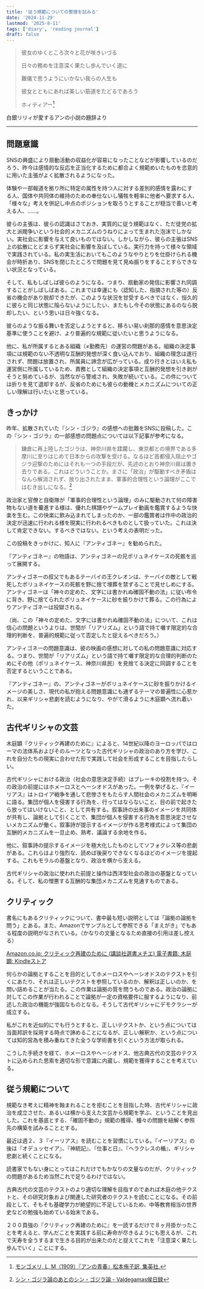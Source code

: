 ```yaml
---
title: '従う規範についての整理を試みる'
date: '2024-11-29'
lastmod: '2025-8-11'
tags: ['diary', 'reading journal']
draft: false
---
```


> 彼女のゆくところ次々と花が咲きいづる
>
> 日々の務めを注意深く果たし歩んでいく道に
>
> 難儀で思うようにいかない我らの人生も
>
> 彼女とともにあれば美しい筋道をたどるであろう
>
> ホィティアー[^1]

[^1]: [モンゴメリ, L, M（1909）『アンの青春』松本侑子訳, 集英社.](http://office-matsumoto.world.coocan.jp/aa-daiji.htm)

<Source>
    白銀リリィが愛するアンの小説の題辞より
</Source>

---

## 問題意識

SNSの興盛により扇動活動の収益化が容易になったことなどが影響しているのだろう、昨今は感情的な反応を正当化するために都合よく規範めいたものを恣意的に用いた主張がよく拡散されるようになった。

体験や一部報道を拠り所に特定の属性を持つ人に対する差別的感情を露わにする人、国体や共同体の維持のための奉仕ないし犠牲を軽率に他者へ要求する人、「様々な」考えを併記し中点のポジションを取ろうとすることが穏当で善いと考える人、……。

彼らの主張は、彼らの認識はさておき、実質的に従う規範はなく、ただ徒党の拡大と派閥争いという社会的メカニズムのうねりによって生まれた泡沫でしかない。実社会に影響を与えて良いものではない。しかしながら、彼らの主張はSNS上の拡散にとどまらず実社会に影響を及ぼしている。実行力を持って様々な領域で実践されている。私の実生活においてもこのようなやりとりを仕掛けられる機会が時折あり、SNSを閉じたところで問題を見て見ぬ振りをすることすらできない状況となっている。

そして、私もしばしば彼らのようになる。つまり、扇動家の発信に影響され同調することがしばしばある。これまでは幸運にも（認知した、指摘された等の）反省の機会があり脱却できたが、このような状況を甘受するべきではなく、恒久的に彼らと同じ状態に陥らないようにしたい、またもし今その状態にあるのなら脱却したい、という思いは日々強くなる。

彼らのような振る舞いを否定しようとすると、移ろい易い刹那的感情を意思決定基準に使うことを避け、より普遍的な規範に従いたいと思うようになる。

他に、私が所属するとある組織（≠勤務先）の運営の問題がある。組織の決定事項には規範のない不透明な互酬的発想が深く食い込んでおり、組織の理念は遂行されず、問題は放置され、所属員に諦念が広がっている。成り行きとはいえ私も運営側に所属しているため、責務として組織の決定事項と互酬的発想を引き剥がそうと努めているが、当然ながら警戒され、失敗が続いている。この件については折りを見て退却するが、反省のためにも彼らの動機とメカニズムについての正しい理解は行いたいと思っている。

## きっかけ

<Tweet id="1718932217001550074" />

昨年、拡散されていた『シン・ゴジラ』の感想への批難をSNSに投稿した。この『シン・ゴジラ』の一部感想の問題点については以下記事が参考になる。

> 鎌倉に再上陸したゴジラは、神奈川県を蹂躙し、東京都との境界である多摩川に至りはじめて日本からの攻撃を受ける。なるほど首都侵入阻止やゴジラ迎撃のためにはそれも一つの手段だが、先述のとおり神奈川県は置き去りである。これはどういうことか。まさに「政治」が駆動すべき矛盾はなんら解消されず、放り出されたまま、軍事的合理性という論理がここではむき出しになる。[^2]

[^2]: [シン・ゴジラ論のあとのシン・ゴジラ論 - Valdegamas侯日録](https://donoso.hatenablog.com/entry/20161014/1476444821)

政治家と官僚と自衛隊が「軍事的合理性という論理」のみに駆動されて何の障害物もない道を驀進する様は、優れた棋譜やゲームプレイ動画を鑑賞するような快楽を生む。この快楽に飲み込まれてしまったのか、一部の鑑賞者は作中の政治的決定が迅速に行われる様を現実に行われるべきものとして扱っていた。これは決して肯定できない。するべきではない。という考えの表明だった。

この投稿をきっかけに、知人に『アンティゴネー』を勧められた。

『アンティゴネー』の物語は、アンティゴネーの兄ポリュネイケースの死骸を巡って展開する。

アンティゴネーの叔父でもあるテーバイの王クレオンは、テーバイの敵として戦死したポリュネイケースの死骸を野に捨て埋葬を禁ずることで見せしめにする。アンティゴネーは「神々の定めた、文字には書かれぬ確固不動の法」に従い布令に背き、野に捨てられたポリュネイケースに砂を振りかけて葬る。この行為によりアンティゴネーは投獄される。

（尚、この「神々の定めた、文字には書かれぬ確固不動の法」について、これは信心の問題というよりは、世間が「リアリズム」という語で持て囃す限定的な合理的判断を、普遍的規範に従って否定したと捉えるべきだろう。）

アンティゴネーの問題意識は、彼の映画の感想に対しての私の問題意識に対応する。つまり、世間が「リアリズム」という語で持て囃す限定的な合理的判断のためにその他（ポリュネイケース、神奈川県民）を見捨てる決定に同調することを否定するということである。

『アンティゴネー』の、アンティゴネーがポリュネイケースに砂を振りかけるイメージの美しさ、現代の私が抱える問題意識にも通ずるテーマの普遍性に心惹かれ、以来ギリシャ悲劇を読むようになり、やがて滑るように木庭顕へ流れ着いた。

## 古代ギリシャの文芸

木庭顕『クリティック再建のために』によると、14世紀以降のヨーロッパではローマの法体系およびそのルーツとなった古代ギリシャの政治のあり方を学び、これを自分たちの現実に合わせた形で実践して社会を形成することを目指したらしい。

古代ギリシャにおける政治（社会の意思決定手続）はブレーキの役割を持つ。その政治の前提にはホメーロスとヘーシオドスがあった。一例を挙げると、『イーリアス』はトロイア戦争を通して悲惨さをもたらす人間社会のメカニズムを明晰に語る。集団が個人を侵害する行為を、行ってはならないこと、目の前で起きたら放ってはいけないこと、として共有する。叙事詩の出来事のイメージを共同体が共有し、論拠として引くことで、集団が個人を侵害する行為を意思決定させないメカニズムが働く。叙事詩が提示するイメージが作る思考様式によって集団の互酬的メカニズムを一旦止め、熟考、議論する余地を作る。

他に、叙事詩の提示するイメージを極大化したものとしてソフォクレス等の悲劇がある。これらはより強烈な、読めば後戻りできなくなるほどのイメージを提起する。これもモラルの基盤となり、政治を横から支える。

古代ギリシャの政治に使われた前提と操作は西洋型社会の政治の基盤となっている。そして、私の憎悪する互酬的な集団メカニズムを見通すものである。

## クリティック

書名にもあるクリティックについて、書中最も短い説明としては「論拠の論拠を問う」とある。また、Amazonでサンプルとして参照できる「まえがき」でもある程度の説明がなされている。（かなりの文量となるため直接の引用は差し控える）

[Amazon.co.jp: クリティック再建のために (講談社選書メチエ) 電子書籍: 木庭顕: Kindleストア](https://www.amazon.co.jp/クリティック再建のために-講談社選書メチエ-木庭顕-ebook/dp/B09RK4K5MT)

何らかの論拠とすることを目的としてホメーロスやヘーシオドスのテクストを引くにあたり、それは正しいテクストを参照しているのか、解釈は正しいのか、を問い詰めることが当たる。この作業は論拠の質を問うものである。政治の論拠に対してこの作業が行われることで論拠が一定の資格要件に服するようになり、前述した政治の機能が強固なものとなる。そうして古代ギリシャにデモクラシーが成立する。

私がこれを近似的にでも行うとすると、正しいテクストか、という点については当面邦訳を採用する時点で諦めることになるが、正しい解釈か、という点については知的営為を積み重ねてきた全うな学術書を引くという方法が取られる。

こうした手続きを経て、ホメーロスやヘーシオドス、他古典古代の文芸のテクストに込められた思索を適切な形で意識に内蔵し、規範を獲得することを考えている。

## 従う規範について

規範なき考えに精神を蝕まれることを拒むことを目指した時、古代ギリシャに政治を成立させた、あるいは横から支えた文芸から規範を学ぶ、ということを見出した。これを基底とする、「確固不動の」規範の獲得、種々の問題を紐解く参照先の構築を試みることとする。

最近は週２、３『イーリアス』を読むことを習慣にしている。『イーリアス』の後は『オデュッセイア』、『神統記』、『仕事と日』、『ヘラクレスの楯』、ギリシャ悲劇と続くことになる。

読書家でもない身にとってはこれだけでもかなりの文量なのだが、クリティックの問題があるため当然これで足りるわけではない。

古典古代の文芸のテクストのより適切な理解を目指すのであれば木庭の他テクストと、その研究対象および関連した研究者のテクストを読むことになる。その前段として、そもそも基礎学力が絶望的に不足しているため、中等教育相当の世界史などの勉強も始めている始末である。

２００頁強の『クリティック再建のために』を一読するだけで８ヶ月掛かったことを考えると、学んだことを実践する前に寿命が尽きるようにも思えるが、これで天寿を全うするまで生きる目的が出来たのだと捉えてこれを「注意深く果たし歩んでいく」ことにする。
